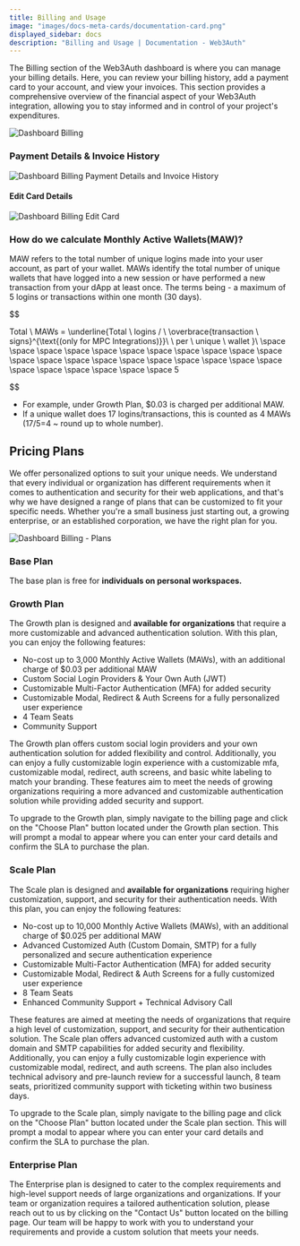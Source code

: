 ```yaml
---
title: Billing and Usage
image: "images/docs-meta-cards/documentation-card.png"
displayed_sidebar: docs
description: "Billing and Usage | Documentation - Web3Auth"
---
```



The Billing section of the Web3Auth dashboard is where you can manage your billing details. Here, you can review your billing history, add a payment
card to your account, and view your invoices. This section provides a comprehensive overview of the financial aspect of your Web3Auth integration,
allowing you to stay informed and in control of your project's expenditures.

<div style={{ flexBasis: "300px", flexGrow: "1", textAlign: "center" }}>
  <img src={DashboardBilling} style={{ alignSelf: "center", maxWidth: "100%" }} alt="Dashboard Billing" />
</div>

### Payment Details & Invoice History

<div style={{ flexBasis: "300px", flexGrow: "1", textAlign: "center" }}>
  <img src={DashboardBillingPayment} style={{ alignSelf: "center", maxWidth: "100%" }} alt="Dashboard Billing Payment Details and Invoice History" />
</div>

#### Edit Card Details

<div style={{ flexBasis: "300px", flexGrow: "1", textAlign: "center" }}>
  <img src={DashboardBillingEditCard} style={{ alignSelf: "center", maxWidth: "100%" }} alt="Dashboard Billing Edit Card" />
</div>

### How do we calculate Monthly Active Wallets(MAW)?

MAW refers to the total number of unique logins made into your user account, as part of your wallet. MAWs identify the total number of unique wallets
that have logged into a new session or have performed a new transaction from your dApp at least once. The terms being - a maximum of 5 logins or
transactions within one month (30 days).

$$

Total \ MAWs = \underline{Total \ logins / \ \overbrace{transaction \ signs}^{\text{(only for MPC Integrations)}}\  \ per \ unique \ wallet }\\ \space \space \space \space \space \space \space \space \space \space \space \space \space \space \space \space \space \space \space \space \space \space \space \space \space \space \space 5


$$

- For example, under Growth Plan, $0.03 is charged per additional MAW.
- If a unique wallet does 17 logins/transactions, this is counted as 4 MAWs (17/5=4 ~ round up to whole number).

## Pricing Plans

We offer personalized options to suit your unique needs. We understand that every individual or organization has different requirements when it comes
to authentication and security for their web applications, and that's why we have designed a range of plans that can be customized to fit your
specific needs. Whether you're a small business just starting out, a growing enterprise, or an established corporation, we have the right plan for
you.

<div style={{ flexBasis: "300px", flexGrow: "1", textAlign: "center" }}>
  <img src={DashboardBillingPlans} style={{ alignSelf: "center", maxWidth: "100%" }} alt="Dashboard Billing - Plans" />
</div>

### Base Plan

The base plan is free for **individuals on personal workspaces.**

### Growth Plan

The Growth plan is designed and **available for organizations** that require a more customizable and advanced authentication solution. With this plan,
you can enjoy the following features:

- No-cost up to 3,000 Monthly Active Wallets (MAWs), with an additional charge of $0.03 per additional MAW
- Custom Social Login Providers & Your Own Auth (JWT)
- Customizable Multi-Factor Authentication (MFA) for added security
- Customizable Modal, Redirect & Auth Screens for a fully personalized user experience
- 4 Team Seats
- Community Support

The Growth plan offers custom social login providers and your own authentication solution for added flexibility and control. Additionally, you can
enjoy a fully customizable login experience with a customizable mfa, customizable modal, redirect, auth screens, and basic white labeling to match
your branding. These features aim to meet the needs of growing organizations requiring a more advanced and customizable authentication solution while
providing added security and support.

To upgrade to the Growth plan, simply navigate to the billing page and click on the "Choose Plan" button located under the Growth plan section. This
will prompt a modal to appear where you can enter your card details and confirm the SLA to purchase the plan.

### Scale Plan

The Scale plan is designed and **available for organizations** requiring higher customization, support, and security for their authentication needs.
With this plan, you can enjoy the following features:

- No-cost up to 10,000 Monthly Active Wallets (MAWs), with an additional charge of $0.025 per additional MAW
- Advanced Customized Auth (Custom Domain, SMTP) for a fully personalized and secure authentication experience
- Customizable Multi-Factor Authentication (MFA) for added security
- Customizable Modal, Redirect & Auth Screens for a fully customized user experience
- 8 Team Seats
- Enhanced Community Support + Technical Advisory Call

These features are aimed at meeting the needs of organizations that require a high level of customization, support, and security for their
authentication solution. The Scale plan offers advanced customized auth with a custom domain and SMTP capabilities for added security and flexibility.
Additionally, you can enjoy a fully customizable login experience with customizable modal, redirect, and auth screens. The plan also includes
technical advisory and pre-launch review for a successful launch, 8 team seats, prioritized community support with ticketing within two business days.

To upgrade to the Scale plan, simply navigate to the billing page and click on the "Choose Plan" button located under the Scale plan section. This
will prompt a modal to appear where you can enter your card details and confirm the SLA to purchase the plan.

### Enterprise Plan

The Enterprise plan is designed to cater to the complex requirements and high-level support needs of large organizations and organizations. If your
team or organization requires a tailored authentication solution, please reach out to us by clicking on the "Contact Us" button located on the billing
page. Our team will be happy to work with you to understand your requirements and provide a custom solution that meets your needs.
